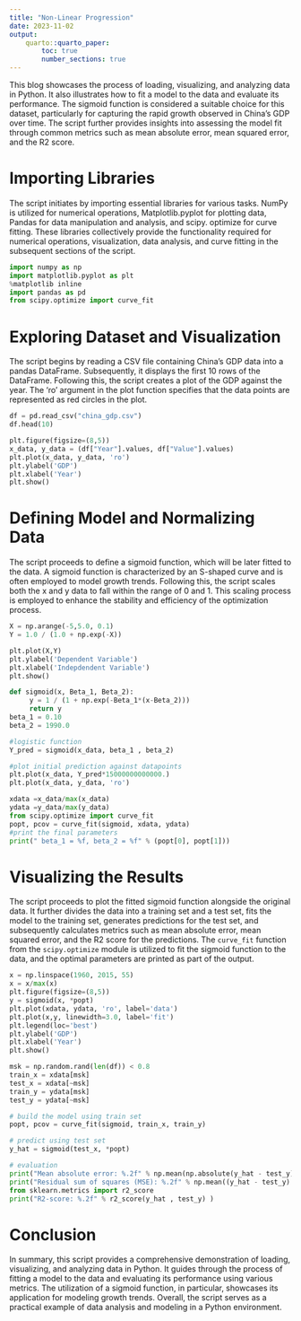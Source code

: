 ```yaml
---
title: "Non-Linear Progression"
date: 2023-11-02
output:
    quarto::quarto_paper:
        toc: true
        number_sections: true
---
```


This blog showcases the process of loading, visualizing, and analyzing data in Python. It also illustrates how to fit a model to the data and evaluate its performance. The sigmoid function is considered a suitable choice for this dataset, particularly for capturing the rapid growth observed in China's GDP over time. The script further provides insights into assessing the model fit through common metrics such as mean absolute error, mean squared error, and the R2 score.

# Importing Libraries

The script initiates by importing essential libraries for various tasks. NumPy is utilized for numerical operations, Matplotlib.pyplot for plotting data, Pandas for data manipulation and analysis, and scipy. optimize for curve fitting. These libraries collectively provide the functionality required for numerical operations, visualization, data analysis, and curve fitting in the subsequent sections of the script.

```python
import numpy as np
import matplotlib.pyplot as plt
%matplotlib inline
import pandas as pd
from scipy.optimize import curve_fit
```

# Exploring Dataset and Visualization

The script begins by reading a CSV file containing China's GDP data into a pandas DataFrame. Subsequently, it displays the first 10 rows of the DataFrame. Following this, the script creates a plot of the GDP against the year. The 'ro' argument in the plot function specifies that the data points are represented as red circles in the plot.

```python
df = pd.read_csv("china_gdp.csv")
df.head(10)
```


```python
plt.figure(figsize=(8,5))
x_data, y_data = (df["Year"].values, df["Value"].values)
plt.plot(x_data, y_data, 'ro')
plt.ylabel('GDP')
plt.xlabel('Year')
plt.show()
```


# Defining Model and Normalizing Data

The script proceeds to define a sigmoid function, which will be later fitted to the data. A sigmoid function is characterized by an S-shaped curve and is often employed to model growth trends. Following this, the script scales both the x and y data to fall within the range of 0 and 1. This scaling process is employed to enhance the stability and efficiency of the optimization process.

```python
X = np.arange(-5,5.0, 0.1)
Y = 1.0 / (1.0 + np.exp(-X))

plt.plot(X,Y) 
plt.ylabel('Dependent Variable')
plt.xlabel('Indepdendent Variable')
plt.show()
```


```python
def sigmoid(x, Beta_1, Beta_2):
     y = 1 / (1 + np.exp(-Beta_1*(x-Beta_2)))
     return y
beta_1 = 0.10
beta_2 = 1990.0

#logistic function
Y_pred = sigmoid(x_data, beta_1 , beta_2)

#plot initial prediction against datapoints
plt.plot(x_data, Y_pred*15000000000000.)
plt.plot(x_data, y_data, 'ro')
```


```python
xdata =x_data/max(x_data)
ydata =y_data/max(y_data)
from scipy.optimize import curve_fit
popt, pcov = curve_fit(sigmoid, xdata, ydata)
#print the final parameters
print(" beta_1 = %f, beta_2 = %f" % (popt[0], popt[1]))
```


# Visualizing the Results

The script proceeds to plot the fitted sigmoid function alongside the original data. It further divides the data into a training set and a test set, fits the model to the training set, generates predictions for the test set, and subsequently calculates metrics such as mean absolute error, mean squared error, and the R2 score for the predictions. The `curve_fit` function from the `scipy.optimize` module is utilized to fit the sigmoid function to the data, and the optimal parameters are printed as part of the output. 

```python
x = np.linspace(1960, 2015, 55)
x = x/max(x)
plt.figure(figsize=(8,5))
y = sigmoid(x, *popt)
plt.plot(xdata, ydata, 'ro', label='data')
plt.plot(x,y, linewidth=3.0, label='fit')
plt.legend(loc='best')
plt.ylabel('GDP')
plt.xlabel('Year')
plt.show()
```


```python
msk = np.random.rand(len(df)) < 0.8
train_x = xdata[msk]
test_x = xdata[~msk]
train_y = ydata[msk]
test_y = ydata[~msk]

# build the model using train set
popt, pcov = curve_fit(sigmoid, train_x, train_y)

# predict using test set
y_hat = sigmoid(test_x, *popt)

# evaluation
print("Mean absolute error: %.2f" % np.mean(np.absolute(y_hat - test_y)))
print("Residual sum of squares (MSE): %.2f" % np.mean((y_hat - test_y) ** 2))
from sklearn.metrics import r2_score
print("R2-score: %.2f" % r2_score(y_hat , test_y) )
```



# Conclusion
In summary, this script provides a comprehensive demonstration of loading, visualizing, and analyzing data in Python. It guides through the process of fitting a model to the data and evaluating its performance using various metrics. The utilization of a sigmoid function, in particular, showcases its application for modeling growth trends. Overall, the script serves as a practical example of data analysis and modeling in a Python environment.